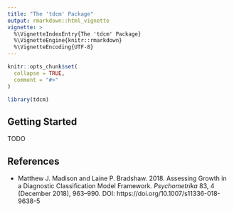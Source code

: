 ```yaml
---
title: "The 'tdcm' Package"
output: rmarkdown::html_vignette
vignette: >
  %\VignetteIndexEntry{The 'tdcm' Package}
  %\VignetteEngine{knitr::rmarkdown}
  %\VignetteEncoding{UTF-8}
---
```


```r
knitr::opts_chunk$set(
  collapse = TRUE,
  comment = "#>"
)
```

```r
library(tdcm)
```

## Getting Started

TODO

## References

* Matthew J. Madison and Laine P. Bradshaw. 2018. Assessing Growth in a
  Diagnostic Classification Model Framework. *Psychometrika* 83, 4
  (December 2018), 963–990. DOI: https://doi.org/10.1007/s11336-018-9638-5
